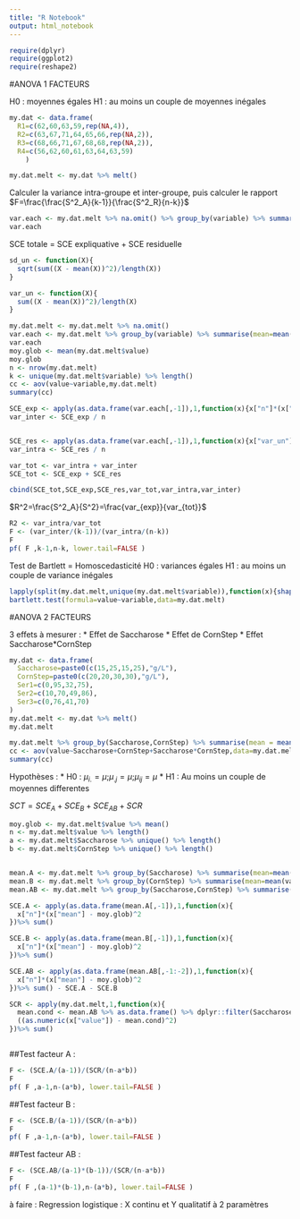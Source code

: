 ```yaml
---
title: "R Notebook"
output: html_notebook
---
```

```r
require(dplyr)
require(ggplot2)
require(reshape2)
```
#ANOVA 1 FACTEURS

H0 : moyennes égales
H1 : au moins un couple de moyennes inégales

```r
my.dat <- data.frame(
  R1=c(62,60,63,59,rep(NA,4)),
  R2=c(63,67,71,64,65,66,rep(NA,2)),
  R3=c(68,66,71,67,68,68,rep(NA,2)),
  R4=c(56,62,60,61,63,64,63,59)
    )

my.dat.melt <- my.dat %>% melt()
```

Calculer la variance intra-groupe et inter-groupe, puis calculer le rapport $F=\frac{\frac{S^2_A}{k-1}}{\frac{S^2_R}{n-k}}$

```r
var.each <- my.dat.melt %>% na.omit() %>% group_by(variable) %>% summarise(var = var(value))
var.each
```

SCE totale = SCE expliquative + SCE residuelle

```r

sd_un <- function(X){
  sqrt(sum((X - mean(X))^2)/length(X))
}

var_un <- function(X){
  sum((X - mean(X))^2)/length(X)
}

my.dat.melt <- my.dat.melt %>% na.omit()
var.each <- my.dat.melt %>% group_by(variable) %>% summarise(mean=mean(value),sd_un = sd_un(value),var_un=var_un(value),n=n())
var.each
moy.glob <- mean(my.dat.melt$value)
moy.glob
n <- nrow(my.dat.melt)
k <- unique(my.dat.melt$variable) %>% length()
cc <- aov(value~variable,my.dat.melt)
summary(cc)
```

```r
SCE_exp <- apply(as.data.frame(var.each[,-1]),1,function(x){x["n"]*(x["mean"]-moy.glob)^2}) %>% sum()
var_inter <- SCE_exp / n


SCE_res <- apply(as.data.frame(var.each[,-1]),1,function(x){x["var_un"]*x["n"]}) %>% sum()
var_intra <- SCE_res / n

var_tot <- var_intra + var_inter
SCE_tot <- SCE_exp + SCE_res

cbind(SCE_tot,SCE_exp,SCE_res,var_tot,var_intra,var_inter)

```

$R^2=\frac{S^2_A}{S^2}=\frac{var_{exp}}{var_{tot}}$

```r
R2 <- var_intra/var_tot
F <- (var_inter/(k-1))/(var_intra/(n-k))
F
pf( F ,k-1,n-k, lower.tail=FALSE )
```

Test de Bartlett = Homoscedasticité
H0 : variances égales
H1 : au moins un couple de variance inégales

```r
lapply(split(my.dat.melt,unique(my.dat.melt$variable)),function(x){shapiro.test(x$value)})
bartlett.test(formula=value~variable,data=my.dat.melt)
```

#ANOVA 2 FACTEURS

3 effets à mesurer :
* Effet de Saccharose
* Effet de CornStep
* Effet Saccharose*CornStep


```r
my.dat <- data.frame(
  Saccharose=paste0(c(15,25,15,25),"g/L"),
  CornStep=paste0(c(20,20,30,30),"g/L"),
  Ser1=c(0,95,32,75),
  Ser2=c(10,70,49,86),
  Ser3=c(0,76,41,70)
)
my.dat.melt <- my.dat %>% melt()
my.dat.melt
```

```r

my.dat.melt %>% group_by(Saccharose,CornStep) %>% summarise(mean = mean(value),value=list(value)) %>% ggplot(aes(x=Saccharose,y=mean,col=CornStep)) + geom_point() + theme_classic()
cc <- aov(value~Saccharose+CornStep+Saccharose*CornStep,data=my.dat.melt)
summary(cc)
```

Hypothèses :
* H0 : $\mu_{i.}=\mu$;$\mu_{.j}=\mu$;$\mu_{ij}=\mu$
* H1 : Au moins un couple de moyennes differentes

$SCT = SCE_A + SCE_B + SCE_{AB} + SCR$


```r
moy.glob <- my.dat.melt$value %>% mean()
n <- my.dat.melt$value %>% length()
a <- my.dat.melt$Saccharose %>% unique() %>% length()
b <- my.dat.melt$CornStep %>% unique() %>% length()


mean.A <- my.dat.melt %>% group_by(Saccharose) %>% summarise(mean=mean(value),n=n())
mean.B <- my.dat.melt %>% group_by(CornStep) %>% summarise(mean=mean(value),n=n())
mean.AB <- my.dat.melt %>% group_by(Saccharose,CornStep) %>% summarise(mean = mean(value),n=n())

SCE.A <- apply(as.data.frame(mean.A[,-1]),1,function(x){
  x["n"]*(x["mean"] - moy.glob)^2
})%>% sum()

SCE.B <- apply(as.data.frame(mean.B[,-1]),1,function(x){
  x["n"]*(x["mean"] - moy.glob)^2
})%>% sum()

SCE.AB <- apply(as.data.frame(mean.AB[,-1:-2]),1,function(x){
  x["n"]*(x["mean"] - moy.glob)^2
})%>% sum() - SCE.A - SCE.B

SCR <- apply(my.dat.melt,1,function(x){
  mean.cond <- mean.AB %>% as.data.frame() %>% dplyr::filter(Saccharose == x["Saccharose"] & CornStep == x["CornStep"]) %>% pull(mean)
  ((as.numeric(x["value"]) - mean.cond)^2)
})%>% sum()



```

##Test facteur A :

```r
F <- (SCE.A/(a-1))/(SCR/(n-a*b))
F
pf( F ,a-1,n-(a*b), lower.tail=FALSE )
```

##Test facteur B :

```r
F <- (SCE.B/(a-1))/(SCR/(n-a*b))
F
pf( F ,a-1,n-(a*b), lower.tail=FALSE )
```

##Test facteur AB :

```r
F <- (SCE.AB/(a-1)*(b-1))/(SCR/(n-a*b))
F
pf( F ,(a-1)*(b-1),n-(a*b), lower.tail=FALSE )
```

à faire : 
Regression logistique :
X continu et Y qualitatif à 2 paramètres
